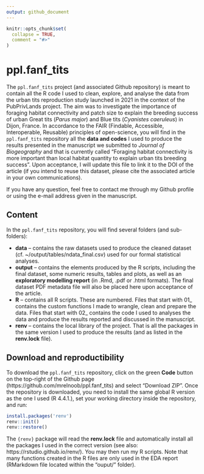 ```yaml
---
output: github_document
---
```


<!-- README.md is generated from README.Rmd. Please edit that file -->

```r
knitr::opts_chunk$set(
  collapse = TRUE,
  comment = "#>"
)
```

# ppl.fanf_tits

<!-- badges: start -->
<!-- badges: end -->

The `ppl.fanf_tits` project (and associated Github repository) is meant to contain all the R code I used to clean, explore, and analyse the data from the urban tits reproduction study launched in 2021 in the context of the PubPrivLands project. The aim was to investigate the importance of foraging habitat connectivity and patch size to explain the breeding success of urban Great tits (*Parus major*) and Blue tits (*Cyanistes caeruleus*) in Dijon, France.
In accordance to the FAIR (Findable, Accessible, Interoperable, Reusable) principles of open-science, you will find in the `ppl.fanf_tits` repository all the **data and codes** I used to produce the results presented in the manuscript we submitted to *Journal of Biogeography* and that is currently called "Foraging   habitat connectivity is more important than local habitat quantity to explain urban tits breeding success". Upon acceptance, I will update this file to link it to the DOI of the article (if you intend to reuse this dataset, please cite the associated article in your own communications).

If you have any question, feel free to contact me through my Github profile or using the e-mail address given in the manuscript.



## Content

In the `ppl.fanf_tits` repository, you will find several folders (and sub-folders):

* **data** -- contains the raw datasets used to produce the cleaned dataset (cf. ~/output/tables/ndata_final.csv) used for our formal statistical analyses. 
* **output** -- contains the elements produced by the R scripts, including the final dataset, some numeric results, tables and plots, as well as an **exploratory modelling report** (in .Rmd, .pdf or .html formats). The final dataset PDF metadata file will also be placed here upon acceptance of the article.
* **R** -- contains all R scripts. These are numbered. Files that start with 01_ contains the custom functions I made to wrangle, clean and prepare the data. Files that start with 02_ contains the code I used to analyses the data and produce the results reported and discussed in the manuscript. 
* **renv** -- contains the local library of the project. That is all the packages in the same version I used to produce the results (and as listed in the **renv.lock** file).



## Download and reproductibility

To download the `ppl.fanf_tits` repository, click on the green **Code** button on the top-right of the Github page (https://github.com/mrelnoob/ppl.fanf_tits) and select "Download ZIP". Once the repository is downloaded, you need to install the same global R version as the one I used (R 4.4.1.), set your working directory inside the repository, and run:

``` r
install.packages('renv')
renv::init()
renv::restore()
```

The `{renv}` package will read the **renv.lock** file and automatically install all the packages I used in the correct version (see also: https://rstudio.github.io/renv/). You may then run my R scripts. Note that many functions created in the R files are only used in the EDA report (RMarkdown file located within the "ouput/" folder).
